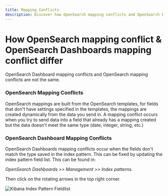 ```yaml
---
title: Mapping Conflicts
description: Discover how OpenSearch mapping conflicts and OpenSearch Dashboards mapping conflicts differ in this helpful guide from Logit.io
---
```


# How OpenSearch mapping conflict & OpenSearch Dashboards mapping conflict differ

OpenSearch Dashboard mapping conflicts and OpenSearch mapping conflicts are not the same.

### OpenSearch Mapping Conflicts
OpenSearch mappings are built from the OpenSearch templates, for fields that don't have settings specified in the templates, the mappings are created dynamically from the data you send in. A mapping conflict occurs when you try to send data into a field that already has a mapping created but the data doesn't meet the same type (date, integer, string, etc.)

### OpenSearch Dashboard Mapping Conflicts
OpenSearch Dashboards mapping conflicts occur when the fields don't match the type saved in the index pattern. This can be fixed by updating the index pattern field list. 
This can be found in:

*OpenSearch Dashboards >> Management >> Index patterns.*

Then click on the rotating arrows in the top right corner.

![Kibana Index Pattern Fieldlist](@/images/help/log-management/storage/kibana-index-pattern-fieldlist.png)